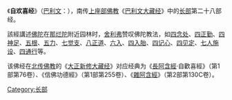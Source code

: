 {{unreferenced|time=2017-08-04T09:59:59+00:00}}
{{佛教}}
《'''自欢喜经'''》（[[巴利文|巴利文]]：{{lang|ISAT|Sampasadaniya Sutta}}），南传[[上座部佛教|上座部佛教]]《[[巴利文大藏经|巴利文大藏经]]》中的[[長部_(佛經)|长部]]第二十八部经。

該經講述[[佛陀|佛陀]]在[[那烂陀|那烂陀]]附近园林时，[[舍利弗|舍利弗]]赞叹佛陀教法，如[[四念处|四念处]]、[[四正勤|四正勤]]、[[四神足|四神足]]、[[五根|五根]]、[[五力|五力]]、[[七觉支|七觉支]]、[[八正道|八正道]]、[[六入|六入]]、[[四入胎|四入胎]]、[[四记心|四记心]]、[[四见定|四见定]]、[[七人施设|七人施设]]、[[四通行|四通行]]等。

该佛经在[[北传佛教|北传佛教]]的《[[大正新修大藏经|大正新修大藏经]]》对应经典为《[[長阿含經|長阿含經]]·自歡喜經》（第1部第76卷）、《信佛功德經》（第1部第255卷）、《[[雜阿含經|雜阿含經]]》（第2部第130C卷）。


{{佛教小作品}}
{{Pali-D}}
{{China-buddhism-book-ahan}}
[[Category:长部|Category:长部]]